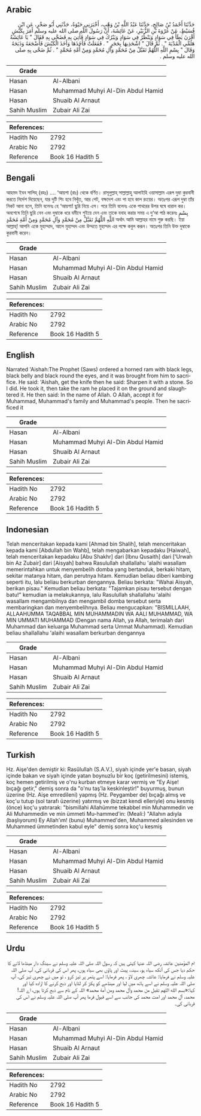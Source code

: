 ## Arabic


<div dir="rtl" lang="ar" style={{fontSize:'larger',backgroundColor:'#f8f9fa',padding:20}}>
حَدَّثَنَا أَحْمَدُ بْنُ صَالِحٍ، حَدَّثَنَا عَبْدُ اللَّهِ بْنُ وَهْبٍ، أَخْبَرَنِي حَيْوَةُ، حَدَّثَنِي أَبُو صَخْرٍ، عَنِ ابْنِ قُسَيْطٍ، عَنْ عُرْوَةَ بْنِ الزُّبَيْرِ، عَنْ عَائِشَةَ، أَنَّ رَسُولَ اللَّهِ صلى الله عليه وسلم أَمَرَ بِكَبْشٍ أَقْرَنَ يَطَأُ فِي سَوَادٍ وَيَنْظُرُ فِي سَوَادٍ وَيَبْرُكُ فِي سَوَادٍ فَأُتِيَ بِهِ فَضَحَّى بِهِ فَقَالَ ‏"‏ يَا عَائِشَةُ هَلُمِّي الْمُدْيَةَ ‏"‏ ‏.‏ ثُمَّ قَالَ ‏"‏ اشْحَذِيهَا بِحَجَرٍ ‏"‏ ‏.‏ فَفَعَلَتْ فَأَخَذَهَا وَأَخَذَ الْكَبْشَ فَأَضْجَعَهُ وَذَبَحَهُ وَقَالَ ‏"‏ بِسْمِ اللَّهِ اللَّهُمَّ تَقَبَّلْ مِنْ مُحَمَّدٍ وَآلِ مُحَمَّدٍ وَمِنْ أُمَّةِ مُحَمَّدٍ ‏"‏ ‏.‏ ثُمَّ ضَحَّى بِهِ صلى الله عليه وسلم ‏.‏
</div>
<div style={{backgroundColor:'#f8f9fa',padding:20, marginBottom: 10}}><table> <thead> <tr> <th>Grade</th> <th></th> </tr> </thead> <tbody> <tr><td>Hasan</td><td>Al-Albani</td></tr><tr><td>Hasan</td><td>Muhammad Muhyi Al-Din Abdul Hamid</td></tr><tr><td>Hasan</td><td>Shuaib Al Arnaut</td></tr><tr><td>Sahih Muslim</td><td>Zubair Ali Zai</td></tr></tbody></table><table> <thead> <tr> <th>References:</th> <th></th> </tr> </thead> <tbody><tr><td>Hadith No</td><td>2792</td></tr><tr><td>Arabic No</td><td>2792</td></tr><tr><td>Reference</td><td>Book 16 Hadith 5</td></tr></tbody></table></div>

## Bengali


<div dir="ltr" lang="bn" style={{fontSize:'larger',backgroundColor:'#f8f9fa',padding:20}}>
আহমদ ইবন সালিহ্ (রহঃ) .... ‘আয়শা (রাঃ) থেকে বর্ণিত। রাসূলুল্লাহ্ সাল্লাল্লাহু আলাইহি ওয়াসাল্লাম এরূপ দুম্বা কুরবানী করতে নির্দেশ দিয়েছেন, যার দুটি শিং হবে নিখুঁত, আর পেট, বক্ষদেশ এবং পা হবে কাল রংয়ের। অতঃপর এরূপ দুম্বা তাঁর নিকট আনা হলে, তিনি বলেনঃ হে ‘আয়শা! ছুরি নিয়ে এস। পরে তিনি বলেনঃ একে পাথরের উপর ঘষে ধারাল কর। অবশেষে তিনি ছুরি নেন এবং দুম্বাকে ধরে যমীনে শুইয়ে দেন এবং তাকে যবাহ করার সময় এ দু‘আ পাঠ করেনঃ بِسْمِ اللَّهِ اللَّهُمَّ تَقَبَّلْ مِنْ مُحَمَّدٍ وَآلِ مُحَمَّدٍ وَمِنْ أُمَّةِ مُحَمَّدٍ অর্থাৎ আমি আল্লাহর নামে শুরু করছি। ইয়া আল্লাহ্! আপনি একে মুহাম্মাদ, আলে মুহাম্মদ এবং উম্মতে মুহাম্মদ এর পক্ষে কবুল করূন। অতঃপর তিনি উক্ত দুম্বাকে কুরবানী করেন।
</div>
<div style={{backgroundColor:'#f8f9fa',padding:20, marginBottom: 10}}><table> <thead> <tr> <th>Grade</th> <th></th> </tr> </thead> <tbody> <tr><td>Hasan</td><td>Al-Albani</td></tr><tr><td>Hasan</td><td>Muhammad Muhyi Al-Din Abdul Hamid</td></tr><tr><td>Hasan</td><td>Shuaib Al Arnaut</td></tr><tr><td>Sahih Muslim</td><td>Zubair Ali Zai</td></tr></tbody></table><table> <thead> <tr> <th>References:</th> <th></th> </tr> </thead> <tbody><tr><td>Hadith No</td><td>2792</td></tr><tr><td>Arabic No</td><td>2792</td></tr><tr><td>Reference</td><td>Book 16 Hadith 5</td></tr></tbody></table></div>

## English


<div dir="ltr" lang="en" style={{fontSize:'larger',backgroundColor:'#f8f9fa',padding:20}}>
Narrated 'Aishah:The Prophet (Saws) ordered a horned ram with black legs, black belly and black round the eyes, and it was brought from him to sacrifice. He said: 'Aishah, get the knife then he said: Sharpen it with a stone. So I did. He took it, then take the ram he placed it on the ground and slaughtered it. He then said: In the name of Allah. O Allah, accept it for Muhammad, Muhammad's family and Muhammad's people. Then he sacrificed it
</div>
<div style={{backgroundColor:'#f8f9fa',padding:20, marginBottom: 10}}><table> <thead> <tr> <th>Grade</th> <th></th> </tr> </thead> <tbody> <tr><td>Hasan</td><td>Al-Albani</td></tr><tr><td>Hasan</td><td>Muhammad Muhyi Al-Din Abdul Hamid</td></tr><tr><td>Hasan</td><td>Shuaib Al Arnaut</td></tr><tr><td>Sahih Muslim</td><td>Zubair Ali Zai</td></tr></tbody></table><table> <thead> <tr> <th>References:</th> <th></th> </tr> </thead> <tbody><tr><td>Hadith No</td><td>2792</td></tr><tr><td>Arabic No</td><td>2792</td></tr><tr><td>Reference</td><td>Book 16 Hadith 5</td></tr></tbody></table></div>

## Indonesian


<div dir="ltr" lang="id" style={{fontSize:'larger',backgroundColor:'#f8f9fa',padding:20}}>
Telah menceritakan kepada kami [Ahmad bin Shalih], telah menceritakan kepada kami [Abdullah bin Wahb], telah mengabarkan kepadaku [Haiwah], telah menceritakan kepadaku [Abu Shakhr] dari [Ibnu Qusaith] dari ['Urwah bin Az Zubair] dari [Aisyah] bahwa Rasulullah shallallahu 'alaihi wasallam memerintahkan untuk menyembelih domba yang bertanduk, berkaki hitam, sekitar matanya hitam, dan perutnya hitam. Kemudian beliau diberi kambing seperti itu, lalu beliau berkurban dengannya. Beliau berkata: "Wahai Aisyah, berikan pisau." Kemudian beliau berkata: "Tajamkan pisau tersebut dengan batu!" kemudian ia melakukannya, lalu Rasulullah shallallahu 'alaihi wasallam mengambilnya dan mengambil domba tersebut serta membaringkan dan menyembelihnya. Beliau mengucapkan: "BISMILLAAH, ALLAAHUMMA TAQABBAL MIN MUHAMMADIN WA AALI MUHAMMAD, WA MIN UMMATI MUHAMMAD (Dengan nama Allah, ya Allah, terimalah dari Muhammad dan keluarga Muhammad serta Ummat Muhammad). Kemudian beliau shallallahu 'alaihi wasallam berkurban dengannya
</div>
<div style={{backgroundColor:'#f8f9fa',padding:20, marginBottom: 10}}><table> <thead> <tr> <th>Grade</th> <th></th> </tr> </thead> <tbody> <tr><td>Hasan</td><td>Al-Albani</td></tr><tr><td>Hasan</td><td>Muhammad Muhyi Al-Din Abdul Hamid</td></tr><tr><td>Hasan</td><td>Shuaib Al Arnaut</td></tr><tr><td>Sahih Muslim</td><td>Zubair Ali Zai</td></tr></tbody></table><table> <thead> <tr> <th>References:</th> <th></th> </tr> </thead> <tbody><tr><td>Hadith No</td><td>2792</td></tr><tr><td>Arabic No</td><td>2792</td></tr><tr><td>Reference</td><td>Book 16 Hadith 5</td></tr></tbody></table></div>

## Turkish


<div dir="ltr" lang="tr" style={{fontSize:'larger',backgroundColor:'#f8f9fa',padding:20}}>
Hz. Aişe'den demiştir ki: Rasûlullah (S.A.V.), siyah içinde yer'e basan, siyah içinde bakan ve siyah içinde yatan boynuzîu bir koç (getirilmesini) istemiş, koç hemen getirilmiş ve o'nu kurban etmeye karar vermiş ve "Ey Aişe! bıçağı getir," demiş sonra da "o'nu taş'la keskinleştir!" buyurmuş, bunun üzerine (Hz. Aişe emredileni) yapmış (Hz. Peygamber de) bıçağı almış ve koç'u tutup (sol tarafı üzerine) yatırmış ve (bizzat kendi elleriyle) onu kesmiş (önce) koç'u yatırarak: "bismillahi Allahümme tekabbel min Muhammedin ve Ali Muhammedin ve min ümmeti Mu-hammed'in: (Meali:) "Allahın adıyla (başlıyorum) Ey Allah'ım! (bunu) Muhammed'den, Muhammed ailesinden ve Muhammed ümmetinden kabul eyle" demiş sonra koç'u kesmiş
</div>
<div style={{backgroundColor:'#f8f9fa',padding:20, marginBottom: 10}}><table> <thead> <tr> <th>Grade</th> <th></th> </tr> </thead> <tbody> <tr><td>Hasan</td><td>Al-Albani</td></tr><tr><td>Hasan</td><td>Muhammad Muhyi Al-Din Abdul Hamid</td></tr><tr><td>Hasan</td><td>Shuaib Al Arnaut</td></tr><tr><td>Sahih Muslim</td><td>Zubair Ali Zai</td></tr></tbody></table><table> <thead> <tr> <th>References:</th> <th></th> </tr> </thead> <tbody><tr><td>Hadith No</td><td>2792</td></tr><tr><td>Arabic No</td><td>2792</td></tr><tr><td>Reference</td><td>Book 16 Hadith 5</td></tr></tbody></table></div>

## Urdu


<div dir="rtl" lang="ur" style={{fontSize:'larger',backgroundColor:'#f8f9fa',padding:20}}>
ام المؤمنین عائشہ رضی اللہ عنہا کہتی ہیں کہ رسول اللہ صلی اللہ علیہ وسلم نے سینگ دار مینڈھا لانے کا حکم دیا جس کی آنکھ سیاہ ہو، سینہ، پیٹ اور پاؤں بھی سیاہ ہوں، پھر اس کی قربانی کی، آپ صلی اللہ علیہ وسلم نے فرمایا: عائشہ چھری لاؤ ، پھر فرمایا: اسے پتھر پر تیز کرو ، تو میں نے چھری تیز کی، آپ صلی اللہ علیہ وسلم نے اسے ہاتھ میں لیا اور مینڈھے کو پکڑ کر لٹایا اور ذبح کرنے کا ارادہ کیا اور کہا:«بسم الله اللهم تقبل من محمد وآل محمد ومن أمة محمد» اللہ کے نام سے ذبح کرتا ہوں، اے اللہ! محمد، آل محمد اور امت محمد کی جانب سے اسے قبول فرما پھر آپ صلی اللہ علیہ وسلم نے اس کی قربانی کی۔
</div>
<div style={{backgroundColor:'#f8f9fa',padding:20, marginBottom: 10}}><table> <thead> <tr> <th>Grade</th> <th></th> </tr> </thead> <tbody> <tr><td>Hasan</td><td>Al-Albani</td></tr><tr><td>Hasan</td><td>Muhammad Muhyi Al-Din Abdul Hamid</td></tr><tr><td>Hasan</td><td>Shuaib Al Arnaut</td></tr><tr><td>Sahih Muslim</td><td>Zubair Ali Zai</td></tr></tbody></table><table> <thead> <tr> <th>References:</th> <th></th> </tr> </thead> <tbody><tr><td>Hadith No</td><td>2792</td></tr><tr><td>Arabic No</td><td>2792</td></tr><tr><td>Reference</td><td>Book 16 Hadith 5</td></tr></tbody></table></div>